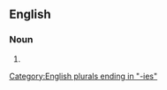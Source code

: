 {{also|Jerries}}

==English==

===Noun===
{{head|en|noun plural form}}

# {{plural of|jerry|lang=en}}

[[Category:English plurals ending in "-ies"]]